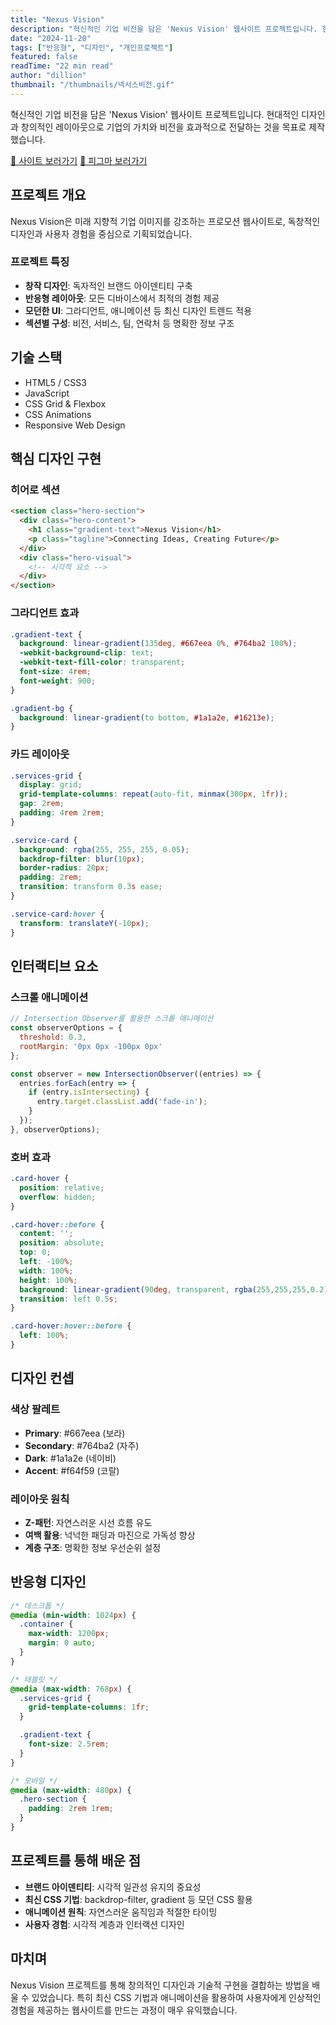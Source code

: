 ```yaml
---
title: "Nexus Vision"
description: "혁신적인 기업 비전을 담은 'Nexus Vision' 웹사이트 프로젝트입니다. 현대적인 디자인과 창의적인 레이아웃으로 기업의 가치와 비전을 효과적으로 전달하는 것을 목표로 제작했습니다."
date: "2024-11-20"
tags: ["반응형", "디자인", "개인프로젝트"]
featured: false
readTime: "22 min read"
author: "dillion"
thumbnail: "/thumbnails/넥서스비전.gif"
---
```


혁신적인 기업 비전을 담은 'Nexus Vision' 웹사이트 프로젝트입니다. 현대적인 디자인과 창의적인 레이아웃으로 기업의 가치와 비전을 효과적으로 전달하는 것을 목표로 제작했습니다.

<div style={{ display: 'flex', justifyContent: 'center', gap: '16px', margin: '32px 0' }}>
  <a href="https://nexusvision-robot.netlify.app/" target="_blank" rel="noopener noreferrer" style={{ padding: '12px 32px', background: 'linear-gradient(135deg, #3b82f6 0%, #2563eb 100%)', color: '#fff', textDecoration: 'none', borderRadius: '8px', fontWeight: 600, fontSize: '16px', boxShadow: '0 4px 12px rgba(59,130,246,0.3)' }}>🔗 사이트 보러가기</a>
  <a href="https://www.figma.com/design/w3yLdVnGs6yngeVw7MSLgs/nexux-vison-%EA%B0%9C%EC%9D%B8%ED%8F%AC%ED%8F%B4?node-id=0-1&t=lQYYq29r36bJA22M-1" target="_blank" rel="noopener noreferrer" style={{ padding: '12px 32px', background: 'linear-gradient(135deg, #3b82f6 0%, #2563eb 100%)', color: '#fff', textDecoration: 'none', borderRadius: '8px', fontWeight: 600, fontSize: '16px', boxShadow: '0 4px 12px rgba(59,130,246,0.3)' }}>🔗 피그마 보러가기</a>
</div>


## 프로젝트 개요

Nexus Vision은 미래 지향적 기업 이미지를 강조하는 프로모션 웹사이트로, 독창적인 디자인과 사용자 경험을 중심으로 기획되었습니다.

### 프로젝트 특징

- **창작 디자인**: 독자적인 브랜드 아이덴티티 구축
- **반응형 레이아웃**: 모든 디바이스에서 최적의 경험 제공
- **모던한 UI**: 그라디언트, 애니메이션 등 최신 디자인 트렌드 적용
- **섹션별 구성**: 비전, 서비스, 팀, 연락처 등 명확한 정보 구조

## 기술 스택

- HTML5 / CSS3
- JavaScript
- CSS Grid & Flexbox
- CSS Animations
- Responsive Web Design

## 핵심 디자인 구현

### 히어로 섹션

```html
<section class="hero-section">
  <div class="hero-content">
    <h1 class="gradient-text">Nexus Vision</h1>
    <p class="tagline">Connecting Ideas, Creating Future</p>
  </div>
  <div class="hero-visual">
    <!-- 시각적 요소 -->
  </div>
</section>
```

### 그라디언트 효과

```css
.gradient-text {
  background: linear-gradient(135deg, #667eea 0%, #764ba2 100%);
  -webkit-background-clip: text;
  -webkit-text-fill-color: transparent;
  font-size: 4rem;
  font-weight: 900;
}

.gradient-bg {
  background: linear-gradient(to bottom, #1a1a2e, #16213e);
}
```

### 카드 레이아웃

```css
.services-grid {
  display: grid;
  grid-template-columns: repeat(auto-fit, minmax(300px, 1fr));
  gap: 2rem;
  padding: 4rem 2rem;
}

.service-card {
  background: rgba(255, 255, 255, 0.05);
  backdrop-filter: blur(10px);
  border-radius: 20px;
  padding: 2rem;
  transition: transform 0.3s ease;
}

.service-card:hover {
  transform: translateY(-10px);
}
```

## 인터랙티브 요소

### 스크롤 애니메이션

```javascript
// Intersection Observer를 활용한 스크롤 애니메이션
const observerOptions = {
  threshold: 0.3,
  rootMargin: '0px 0px -100px 0px'
};

const observer = new IntersectionObserver((entries) => {
  entries.forEach(entry => {
    if (entry.isIntersecting) {
      entry.target.classList.add('fade-in');
    }
  });
}, observerOptions);
```

### 호버 효과

```css
.card-hover {
  position: relative;
  overflow: hidden;
}

.card-hover::before {
  content: '';
  position: absolute;
  top: 0;
  left: -100%;
  width: 100%;
  height: 100%;
  background: linear-gradient(90deg, transparent, rgba(255,255,255,0.2), transparent);
  transition: left 0.5s;
}

.card-hover:hover::before {
  left: 100%;
}
```

## 디자인 컨셉

### 색상 팔레트

- **Primary**: #667eea (보라)
- **Secondary**: #764ba2 (자주)
- **Dark**: #1a1a2e (네이비)
- **Accent**: #f64f59 (코랄)

### 레이아웃 원칙

- **Z-패턴**: 자연스러운 시선 흐름 유도
- **여백 활용**: 넉넉한 패딩과 마진으로 가독성 향상
- **계층 구조**: 명확한 정보 우선순위 설정

## 반응형 디자인

```css
/* 데스크톱 */
@media (min-width: 1024px) {
  .container {
    max-width: 1200px;
    margin: 0 auto;
  }
}

/* 태블릿 */
@media (max-width: 768px) {
  .services-grid {
    grid-template-columns: 1fr;
  }

  .gradient-text {
    font-size: 2.5rem;
  }
}

/* 모바일 */
@media (max-width: 480px) {
  .hero-section {
    padding: 2rem 1rem;
  }
}
```

## 프로젝트를 통해 배운 점

- **브랜드 아이덴티티**: 시각적 일관성 유지의 중요성
- **최신 CSS 기법**: backdrop-filter, gradient 등 모던 CSS 활용
- **애니메이션 원칙**: 자연스러운 움직임과 적절한 타이밍
- **사용자 경험**: 시각적 계층과 인터랙션 디자인

## 마치며

Nexus Vision 프로젝트를 통해 창의적인 디자인과 기술적 구현을 결합하는 방법을 배울 수 있었습니다. 특히 최신 CSS 기법과 애니메이션을 활용하여 사용자에게 인상적인 경험을 제공하는 웹사이트를 만드는 과정이 매우 유익했습니다.
